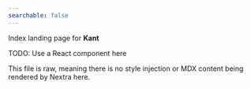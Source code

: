 ---
searchable: false
---

Index landing page for **Kant**

TODO: Use a React component here

This file is raw, meaning there is no style injection or MDX content being rendered by Nextra here. 